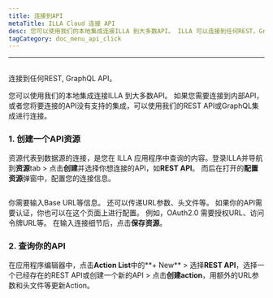 ```yaml
---
title: 连接到API
metaTitle: ILLA Cloud 连接 API
desc: 您可以使用我们的本地集成连接ILLA 到大多数API。 ILLA 可以连接到任何REST，GraphQL API
tagCategory: doc_menu_api_click
---
```


* * *

## <Heading hidden>连接到API</Heading>

连接到任何REST, GraphQL API。

您可以使用我们的本地集成连接ILLA 到大多数API。 如果您需要连接到内部API，或者您将要连接的API没有支持的集成，可以使用我们的REST API或GraphQL集成进行连接。

### 1.  创建一个API资源

资源代表到数据源的连接，是您在 ILLA 应用程序中查询的内容。登录ILLA并导航到**资源**tab > 点击**创建**并选择你想连接的API，如**REST API**。 而后在打开的**配置资源**弹窗中，配置您的连接信息。

<img
  src='https://cdn.illacloud.com/official-website/img/docs/connect/connect-api/config.png'
  alt=""
/>

你需要输入Base URL等信息。 还可以传递URL参数、头文件等。 如果你的API需要认证，你也可以在这个页面上进行配置。 例如，OAuth2.0 需要授权URL、访问令牌URL等。 在输入连接细节后，点击**保存资源**。

### 2.  查询你的API

在应用程序编辑器中，点击**Action List**中的**+ New** > 选择**REST API**，选择一个已经存在的REST API或创建一个新的API > 点击**创建action**，用额外的URL参数和头文件等更新Action。

<img
  src='https://cdn.illacloud.com/official-website/img/docs/connect/connect-api/action.png'
  alt=""
/>
